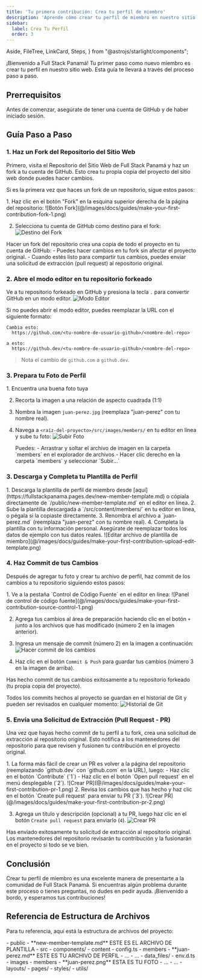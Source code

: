 ```yaml
---
title: 'Tu primera contribución: Crea tu perfil de miembro'
description: 'Aprende cómo crear tu perfil de miembro en nuestro sitio web'
sidebar:
  label: Crea Tu Perfil
  order: 3
---
```

  Aside,
  FileTree,
  LinkCard,
  Steps,
} from "@astrojs/starlight/components";

¡Bienvenido a Full Stack Panamá! Tu primer paso como nuevo miembro es crear tu perfil en nuestro sitio web. Esta guía te llevará a través del proceso paso a paso.

## Prerrequisitos

Antes de comenzar, asegúrate de tener una cuenta de GitHub y de haber iniciado sesión.

<LinkCard title="¿Nuevo en GitHub?" description="Si eres nuevo en GitHub, consulta nuestra Guía de GitHub para comenzar." href="/docs/guias/contribuyendo-en-github" />

## Guía Paso a Paso

### 1. Haz un Fork del Repositorio del Sitio Web

Primero, visita el Repositorio del Sitio Web de Full Stack Panamá y haz un fork a tu cuenta de GitHub. Esto crea tu propia copia del proyecto del sitio web donde puedes hacer cambios.

<LinkCard title="Repositorio del Sitio Web de Full Stack Panamá" target="_blank" href="https://github.com/fullstackpanama/website" />

Si es la primera vez que haces un fork de un repositorio, sigue estos pasos:

<Steps>
  1. Haz clic en el botón "Fork" en la esquina superior derecha de la página del repositorio:
    ![Botón Fork](@/images/docs/guides/make-your-first-contribution-fork-1.png)

  2. Selecciona tu cuenta de GitHub como destino para el fork:
    ![Destino del Fork](@/images/docs/guides/make-your-first-contribution-fork-2.png)
</Steps>

<Aside title="¡Tu propia copia de todo el proyecto!" type="note">
  Hacer un fork del repositorio crea una copia de todo el proyecto en tu cuenta de GitHub:
  - Puedes hacer cambios en tu fork sin afectar el proyecto original.
  - Cuando estés listo para compartir tus cambios, puedes enviar una solicitud de extracción (pull request) al repositorio original.
</Aside>

<LinkCard title="Revisa la estructura del proyecto" description="Para tu referencia, aquí está la estructura de archivos del proyecto." href="#referencia-de-estructura-de-archivos" />

### 2. Abre el modo editor en tu repositorio forkeado

Ve a tu repositorio forkeado en GitHub y presiona la tecla `.` para convertir GitHub en un modo editor.
![Modo Editor](@/images/docs/guides/make-your-first-contribution-editor-mode.png)

<Aside title="¿No funciona?" type="note">
  Si no puedes abrir el modo editor, puedes reemplazar la URL con el siguiente formato:

  ```plaintext ins="dev" del="com"
  Cambia esto:
    https://github.com/<tu-nombre-de-usuario-github>/<nombre-del-repo>

  a esto:
    https://github.dev/<tu-nombre-de-usuario-github>/<nombre-del-repo>
  ```

  > Nota el cambio de `github.com` a `github.dev`.

</Aside>

### 3. Prepara tu Foto de Perfil

<Steps>
  1. Encuentra una buena foto tuya

  2. Recorta la imagen a una relación de aspecto cuadrada (1:1)
     <LinkCard title="¿Necesitas ayuda?" target="_blank" href="https://squareanimage.com/squarecrop" />

  3. Nombra la imagen `juan-perez.jpg` (reemplaza "juan-perez" con tu nombre real).

  4. Navega a `<raíz-del-proyecto>/src/images/members/` en tu editor en línea y sube tu foto:
     ![Subir Foto](@/images/docs/guides/make-your-first-contribution-upload-picture.png)
     <Aside title="¿Cómo subir?" type="tip">
       Puedes:
       - Arrastrar y soltar el archivo de imagen en la carpeta `members` en el explorador de archivos
       - Hacer clic derecho en la carpeta `members` y seleccionar `Subir...`
     </Aside>
</Steps>

### 3. Descarga y Completa tu Plantilla de Perfil

<Steps>
  1. Descarga la plantilla de perfil de miembro desde [aquí](https://fullstackpanama.pages.dev/new-member-template.md) o cópiala directamente de `<raíz-del-proyecto>/public/new-member-template.md` en el editor en línea.
  2. Sube la plantilla descargada a `<raíz-del-proyecto>/src/content/members/` en tu editor en línea, o pégala si la copiaste directamente.
  3. Renombra el archivo a `juan-perez.md` (reemplaza "juan-perez" con tu nombre real).
  4. Completa la plantilla con tu información personal. Asegúrate de reemplazar todos los datos de ejemplo con tus datos reales.
     ![Editar archivo de plantilla de miembro](@/images/docs/guides/make-your-first-contribution-upload-edit-template.png)
</Steps>

### 4. Haz Commit de tus Cambios

Después de agregar tu foto y crear tu archivo de perfil, haz commit de los cambios a tu repositorio siguiendo estos pasos:

<Steps>
  1. Ve a la pestaña `Control de Código Fuente` en el editor en línea:
     ![Panel de control de código fuente](@/images/docs/guides/make-your-first-contribution-source-control-1.png)

  2. Agrega tus cambios al área de preparación haciendo clic en el botón `+` junto a los archivos que has modificado (número 2 en la imagen anterior).

  3. Ingresa un mensaje de commit (número 2) en la imagen a continuación:
     ![Hacer commit de los cambios](@/images/docs/guides/make-your-first-contribution-source-control-2.png)

  4. Haz clic en el botón `Commit & Push` para guardar tus cambios (número 3 en la imagen de arriba).
</Steps>

<Aside title="¡Felicidades!" type="tip">

  Has hecho commit de tus cambios exitosamente a tu repositorio forkeado (tu propia copia del proyecto).

  Todos los commits hechos al proyecto se guardan en el historial de Git y pueden ser revisados en cualquier momento:
  ![Historial de Git](@/images/docs/guides/make-your-first-contribution-source-control-3.png)
</Aside>

### 5. Envía una Solicitud de Extracción (Pull Request - PR)
Una vez que hayas hecho commit de tu perfil a tu fork, crea una solicitud de extracción al repositorio original. Esto notifica a los mantenedores del repositorio para que revisen y fusionen tu contribución en el proyecto original.

<Steps>
  1. La forma más fácil de crear un PR es volver a la página del repositorio (reemplazando `github.dev` con `github.com` en la URL), luego:
     - Haz clic en el botón `Contribute` (`1`)
     - Haz clic en el botón `Open pull request` en el menú desplegable (`2`).
       ![Crear PR](@/images/docs/guides/make-your-first-contribution-pr-1.png)
  2. Revisa los cambios que has hecho y haz clic en el botón `Create pull request` para enviar tu PR (`3`).
     ![Crear PR](@/images/docs/guides/make-your-first-contribution-pr-2.png)

  3. Agrega un título y descripción (opcional) a tu PR, luego haz clic en el botón `Create pull request` para enviarlo (`4`).
     ![Crear PR](@/images/docs/guides/make-your-first-contribution-pr-3.png)
</Steps>

<Aside title="¡Felicidades!" type="note">
  Has enviado exitosamente tu solicitud de extracción al repositorio original. Los mantenedores del repositorio revisarán tu contribución y la fusionarán en el proyecto si todo se ve bien.
</Aside>

## Conclusión

Crear tu perfil de miembro es una excelente manera de presentarte a la comunidad de Full Stack Panamá. Si encuentras algún problema durante este proceso o tienes preguntas, no dudes en pedir ayuda. ¡Bienvenido a bordo, y esperamos tus contribuciones!

## Referencia de Estructura de Archivos

Para tu referencia, aquí está la estructura de archivos del proyecto:

<FileTree>
- public
  - **new-member-template.md** ESTE ES EL ARCHIVO DE PLANTILLA
- src
  - components/
  - content
    - config.ts
    - members
      - **juan-perez.md** ESTE ES TU ARCHIVO DE PERFIL
      - ...
    - ...
  - data_files/
  - env.d.ts
  - images
    - members
      - **juan-perez.png** ESTA ES TU FOTO
      - ...
    - ...
  - layouts/
  - pages/
  - styles/
  - utils/
</FileTree>
